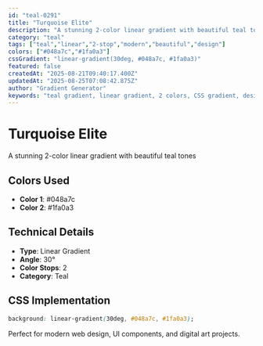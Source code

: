 ```yaml
---
id: "teal-0291"
title: "Turquoise Elite"
description: "A stunning 2-color linear gradient with beautiful teal tones"
category: "teal"
tags: ["teal","linear","2-stop","modern","beautiful","design"]
colors: ["#048a7c","#1fa0a3"]
cssGradient: "linear-gradient(30deg, #048a7c, #1fa0a3)"
featured: false
createdAt: "2025-08-21T09:40:17.400Z"
updatedAt: "2025-08-25T07:08:42.875Z"
author: "Gradient Generator"
keywords: "teal gradient, linear gradient, 2 colors, CSS gradient, design, #048a7c, #1fa0a3"
---
```


# Turquoise Elite

A stunning 2-color linear gradient with beautiful teal tones

## Colors Used
- **Color 1**: #048a7c
- **Color 2**: #1fa0a3

## Technical Details
- **Type**: Linear Gradient
- **Angle**: 30°
- **Color Stops**: 2
- **Category**: Teal

## CSS Implementation
```css
background: linear-gradient(30deg, #048a7c, #1fa0a3);
```

Perfect for modern web design, UI components, and digital art projects.
